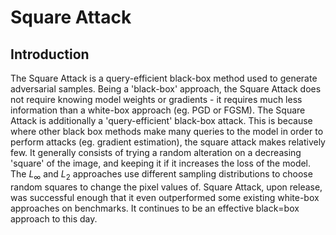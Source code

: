# Square Attack

## Introduction
The Square Attack is a query-efficient black-box method used to generate adversarial samples. Being a 'black-box' approach, the Square Attack does not require knowing model weights or gradients - it requires much less information than a white-box approach (eg. PGD or FGSM). The Square Attack is additionally a 'query-efficient' black-box attack. This is because where other black box methods make many queries to the model in order to perform attacks (eg. gradient estimation), the square attack makes relatively few.  It generally consists of trying a random alteration on a decreasing 'square' of the image, and keeping it if it increases the loss of the model. The $` L_\infty `$ and $` L_2 `$ approaches use different sampling distributions to choose random squares to change the pixel values of. Square Attack, upon release, was successful enough that it even outperformed some existing white-box approaches on benchmarks. It continues to be an effective black=box approach to this day. 

<p align="center">
  <ThemeImage
    lightSrc="/images/square_attack.png"
    darkSrc="/images/square_attack.png"
    alt="square attack demo picture"
    style={{ align: "center", width: "80%", display: "block", margin: "0 auto" }}
  />
</p>
